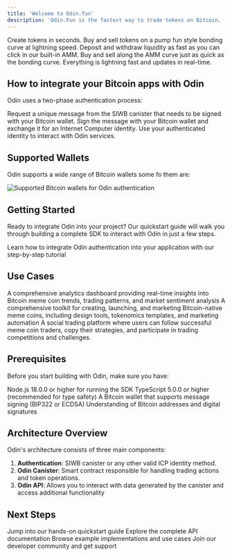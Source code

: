 ```yaml
---
title: 'Welcome to Odin.fun'
description: 'Odin.Fun is the fastest way to trade tokens on Bitcoin. '
---
```


Create tokens in seconds. Buy and sell tokens on a pump fun style bonding curve at lightning speed. Deposit and withdraw liquidity as fast as you can click in our built-in AMM. Buy and sell along the AMM curve just as quick as the bonding curve. Everything is lightning fast and updates in real-time.

## How to integrate your Bitcoin apps with Odin

Odin uses a two-phase authentication process:

<Steps>
<Step title="Prepare Authentication">
  Request a unique message from the SIWB canister that needs to be signed with your Bitcoin wallet.
</Step>

<Step title="Complete Authentication">
  Sign the message with your Bitcoin wallet and exchange it for an Internet Computer identity.
</Step>

<Step title="Access Services">
  Use your authenticated identity to interact with Odin services.
</Step>
</Steps>

## Supported Wallets

Odin supports a wide range of Bitcoin wallets some fo them are:

<Frame>
<img src="/assets/wallet-list.png" alt="Supported Bitcoin wallets for Odin authentication" />
</Frame>

## Getting Started

Ready to integrate Odin into your project? Our quickstart guide will walk you through building a complete SDK to interact with Odin in just a few steps.

<Card title="Quick Start Guide" icon="rocket" href="/quickstart/quickstart-01-prepare">
  Learn how to integrate Odin authentication into your application with our step-by-step tutorial
</Card>

## Use Cases

<AccordionGroup>
<Accordion title="Odin Analytics & Intelligence Platform">
  A comprehensive analytics dashboard providing real-time insights into Bitcoin meme coin trends, trading patterns, and market sentiment analysis
</Accordion>

<Accordion title="Odin Creator Studio">
  A comprehensive toolkit for creating, launching, and marketing Bitcoin-native meme coins, including design tools, tokenomics templates, and marketing automation
</Accordion>

<Accordion title="Odin Social Trading & Copy Trading Platforms">
  A social trading platform where users can follow successful meme coin traders, copy their strategies, and participate in trading competitions and challenges.
</Accordion>

</AccordionGroup>

## Prerequisites

Before you start building with Odin, make sure you have:

<CardGroup cols={2}>
<Card title="Node.js" icon="node-js">
  Node.js 18.0.0 or higher for running the SDK
</Card>

<Card title="TypeScript" icon="code">
  TypeScript 5.0.0 or higher (recommended for type safety)
</Card>

<Card title="Bitcoin Wallet" icon="wallet">
  A Bitcoin wallet that supports message signing (BIP322 or ECDSA)
</Card>

<Card title="Basic Blockchain Knowledge" icon="book">
  Understanding of Bitcoin addresses and digital signatures
</Card>
</CardGroup>

## Architecture Overview

Odin's architecture consists of three main components:

1. **Authentication**: SIWB canister or any other valid ICP identity method.
2. **Odin Canister**: Smart contract responsible for handling trading actions and token operations. 
3. **Odin API**: Allows you to interact with data generated by the canister and access additional functionality

## Next Steps

<CardGroup cols={2}>
<Card title="Start the Tutorial" icon="play" href="/quickstart/quickstart-01-prepare">
  Jump into our hands-on quickstart guide
</Card>

<Card title="API Reference" icon="code" href="https://api.odin.fun/v1/open-api#/">
  Explore the complete API documentation
</Card>

<Card title="Example Projects" icon="github" href="https://github.com/Toniq-Labs/odin-docs/demo">
  Browse example implementations and use cases
</Card>

<Card title="Community" icon="users" href="https://t.me/c/2501644622/1">
  Join our developer community and get support
</Card>
</CardGroup>

